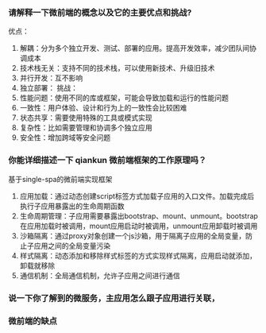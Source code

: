 ### 请解释一下微前端的概念以及它的主要优点和挑战?
优点：
1. 解耦：分为多个独立开发、测试、部署的应用。提高开发效率，减少团队间协调成本
2. 技术栈无关：支持不同的技术栈，可以使用新技术、升级旧技术
3. 并行开发：互不影响
4. 独立部署：
挑战：
1. 性能问题：使用不同的库或框架，可能会导致加载和运行的性能问题
2. 一致性：用户体验、设计和行为上的一致性会比较困难
3. 状态共享：需要使用特殊的工具或模式实现
4. 复杂性：比如需要管理和协调多个独立应用
5. 安全性：增加跨域等安全问题

### 你能详细描述一下 qiankun 微前端框架的工作原理吗？
基于single-spa的微前端实现框架
1. 应用加载：通过动态创建script标签方式加载子应用的入口文件。加载完成后执行子应用暴露出的生命周期函数
2. 生命周期管理：子应用需要暴露出bootstrap、mount、unmount。bootstrap在应用加载时被调用，mount应用启动时被调用，unmount应用卸载时被调用
3. 沙箱隔离：通过proxy对象创建一个js沙箱，用于隔离子应用的全局变量，防止子应用之间的全局变量污染
4. 样式隔离：动态添加和移除样式标签的方式实现样式隔离，应用启动就添加，卸载就移除
5. 通信机制：全局通信机制，允许子应用之间进行通信

### 说一下你了解到的微服务，主应用怎么跟子应用进行关联，

### 微前端的缺点











































